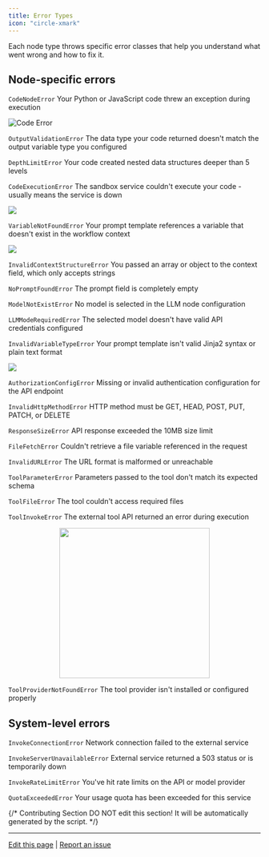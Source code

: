 ```yaml
---
title: Error Types
icon: "circle-xmark"
---
```


Each node type throws specific error classes that help you understand what went wrong and how to fix it.

## Node-specific errors

<Tabs>
<Tab title="Code" icon="code">

`CodeNodeError`
<Info>Your Python or JavaScript code threw an exception during execution</Info>

![Code Error](https://assets-docs.dify.ai/2024/12/c86b11af7f92368180ea1bac38d77083.png)

`OutputValidationError`
<Info>The data type your code returned doesn't match the output variable type you configured</Info>

`DepthLimitError`
<Info>Your code created nested data structures deeper than 5 levels</Info>

`CodeExecutionError`
<Info>The sandbox service couldn't execute your code - usually means the service is down</Info>

![](https://assets-docs.dify.ai/2024/12/ab8cae01a590b037017dfe9ea4dbbb8b.png)

</Tab>
<Tab title="LLM" icon="brain">

`VariableNotFoundError`
<Info>Your prompt template references a variable that doesn't exist in the workflow context</Info>

![](https://assets-docs.dify.ai/2024/12/f20c5fbde345144de6183374ab277662.png)

`InvalidContextStructureError`
<Info>You passed an array or object to the context field, which only accepts strings</Info>

`NoPromptFoundError`
<Info>The prompt field is completely empty</Info>

`ModelNotExistError`
<Info>No model is selected in the LLM node configuration</Info>

`LLMModeRequiredError`
<Info>The selected model doesn't have valid API credentials configured</Info>

`InvalidVariableTypeError`
<Info>Your prompt template isn't valid Jinja2 syntax or plain text format</Info>

![](https://assets-docs.dify.ai/2024/12/9882f7a5ee544508ba11b51fb469a911.png)

</Tab>
<Tab title="HTTP Request" icon="globe">

`AuthorizationConfigError`
<Info>Missing or invalid authentication configuration for the API endpoint</Info>

`InvalidHttpMethodError`
<Info>HTTP method must be GET, HEAD, POST, PUT, PATCH, or DELETE</Info>

`ResponseSizeError`
<Info>API response exceeded the 10MB size limit</Info>

`FileFetchError`
<Info>Couldn't retrieve a file variable referenced in the request</Info>

`InvalidURLError`
<Info>The URL format is malformed or unreachable</Info>

</Tab>
<Tab title="Tool" icon="wrench">

`ToolParameterError`
<Info>Parameters passed to the tool don't match its expected schema</Info>

`ToolFileError`
<Info>The tool couldn't access required files</Info>

`ToolInvokeError`
<Info>The external tool API returned an error during execution</Info>

<p align="center">
<img src="https://assets-docs.dify.ai/2024/12/84af0831b7cb23e64159dfbba80e9b28.jpg" width="300" />
</p>

`ToolProviderNotFoundError`
<Info>The tool provider isn't installed or configured properly</Info>

</Tab>
</Tabs>

## System-level errors

`InvokeConnectionError`
<Info>Network connection failed to the external service</Info>

`InvokeServerUnavailableError` 
<Info>External service returned a 503 status or is temporarily down</Info>

`InvokeRateLimitError`
<Info>You've hit rate limits on the API or model provider</Info>

`QuotaExceededError`
<Info>Your usage quota has been exceeded for this service</Info>

{/*
Contributing Section
DO NOT edit this section!
It will be automatically generated by the script.
*/}

---

[Edit this page](https://github.com/langgenius/dify-docs/edit/main/en/documentation/pages/debug/error-type.mdx) | [Report an issue](https://github.com/langgenius/dify-docs/issues/new?template=docs.yml)

